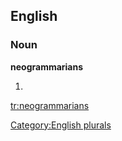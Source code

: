 ==English==

===Noun===
'''neogrammarians'''

# {{plural of|[[neogrammarian]]}}

[[Category:English plurals]]

[[tr:neogrammarians]]